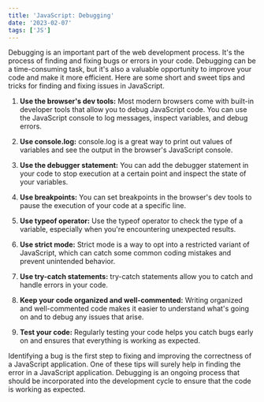 ```yaml
---
title: 'JavaScript: Debugging'
date: '2023-02-07'
tags: ['JS']
---
```


Debugging is an important part of the web development process. It's the process of finding and fixing bugs or errors in your code. Debugging can be a time-consuming task, but it's also a valuable opportunity to improve your code and make it more efficient. Here are some short and sweet tips and tricks for finding and fixing issues in JavaScript.

1. **Use the browser's dev tools:** Most modern browsers come with built-in developer tools that allow you to debug JavaScript code. You can use the JavaScript console to log messages, inspect variables, and debug errors.

2. **Use console.log:** console.log is a great way to print out values of variables and see the output in the browser's JavaScript console.

3. **Use the debugger statement:** You can add the debugger statement in your code to stop execution at a certain point and inspect the state of your variables.

4. **Use breakpoints:** You can set breakpoints in the browser's dev tools to pause the execution of your code at a specific line.

5. **Use typeof operator:** Use the typeof operator to check the type of a variable, especially when you're encountering unexpected results.

6. **Use strict mode:** Strict mode is a way to opt into a restricted variant of JavaScript, which can catch some common coding mistakes and prevent unintended behavior.

7. **Use try-catch statements:** try-catch statements allow you to catch and handle errors in your code.

8. **Keep your code organized and well-commented:** Writing organized and well-commented code makes it easier to understand what's going on and to debug any issues that arise.

9. **Test your code:** Regularly testing your code helps you catch bugs early on and ensures that everything is working as expected.

Identifying a bug is the first step to fixing and improving the correctness of a JavaScript application. One of these tips will surely help in finding the error in a JavaScript application. Debugging is an ongoing process that should be incorporated into the development cycle to ensure that the code is working as expected.

